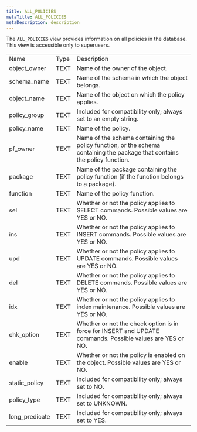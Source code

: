```yaml
---
title: ALL_POLICIES
metaTitle: ALL_POLICIES
metaDescription: description
---
```


The `ALL_POLICIES` view provides information on all policies in the
database. This view is accessible only to superusers.

|                 |      |                                                                                                                            |
| --------------- | ---- | -------------------------------------------------------------------------------------------------------------------------- |
| Name            | Type | Description                                                                                                                |
| object_owner   | TEXT | Name of the owner of the object.                                                                                           |
| schema_name    | TEXT | Name of the schema in which the object belongs.                                                                            |
| object_name    | TEXT | Name of the object on which the policy applies.                                                                            |
| policy_group   | TEXT | Included for compatibility only; always set to an empty string.                                                            |
| policy_name    | TEXT | Name of the policy.                                                                                                        |
| pf_owner       | TEXT | Name of the schema containing the policy function, or the schema containing the package that contains the policy function. |
| package         | TEXT | Name of the package containing the policy function (if the function belongs to a package).                                 |
| function        | TEXT | Name of the policy function.                                                                                               |
| sel             | TEXT | Whether or not the policy applies to SELECT commands. Possible values are YES or NO.                                       |
| ins             | TEXT | Whether or not the policy applies to INSERT commands. Possible values are YES or NO.                                       |
| upd             | TEXT | Whether or not the policy applies to UPDATE commands. Possible values are YES or NO.                                       |
| del             | TEXT | Whether or not the policy applies to DELETE commands. Possible values are YES or NO.                                       |
| idx             | TEXT | Whether or not the policy applies to index maintenance. Possible values are YES or NO.                                     |
| chk_option     | TEXT | Whether or not the check option is in force for INSERT and UPDATE commands. Possible values are YES or NO.                 |
| enable          | TEXT | Whether or not the policy is enabled on the object. Possible values are YES or NO.                                         |
| static_policy  | TEXT | Included for compatibility only; always set to NO.                                                                         |
| policy_type    | TEXT | Included for compatibility only; always set to UNKNOWN.                                                                    |
| long_predicate | TEXT | Included for compatibility only; always set to YES.                                                                        |
